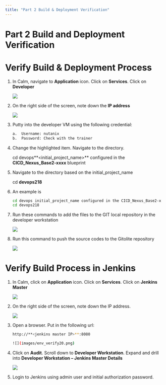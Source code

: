 ```yaml
---
title: "Part 2 Build & Deployment Verification"
---
```


# Part 2 Build and Deployment Verification

# Verify Build & Deployment Process

1.	In Calm, navigate to **Application** icon.  Click on **Services**.  Click on **Developer**

    ![](images/env_verify14.png)

2.	On the right side of the screen, note down the **IP address**

    ![](images/env_verify15.png)

3.	Putty into the developer VM using the following credential:
    ```bash
    a.	Username: nutanix
    b.	Password: Check with the trainer

4.	Change the highlighted item.  Navigate to the directory.

    cd devops**<initial_project_name>** configured in the **CICD_Nexus_Base2-xxxx** blueprint

5.  Navigate to the directory based on the initial_project_name

    cd **devops218**

6.  An example is 

    ```bash
    cd devops initial_project_name configured in the CICD_Nexus_Base2-xxxx blueprint
    cd devops218

5.	Run these commands to add the files to the GIT local repository in the developer workstation

    ![](images/env_verify16.png)

6.	Run this command to push the source codes to the Gitolite repository

    ![](images/env_verify17.png)

# Verify Build Process in Jenkins

1.	In Calm, click on **Application** icon.  Click on **Services**.  Click on **Jenkins Master**

    ![](images/env_verify18.png)

2.	On the right side of the screen, note down the IP address.

    ![](images/env_verify19.png)

3.	Open a browser.  Put in the following url:

    ```bash
    http://**<jenkins master IP>**:8080

    ![](images/env_verify20.png)

4.	Click on **Audit**.  Scroll down to **Developer Workstation**.  Expand and drill into **Developer Workstation – Jenkins Master Details**

    ![](images/env_verify21.png)

5.	Login to Jenkins using admin user and initial authorization password.
